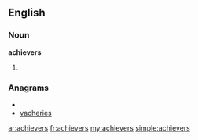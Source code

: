==English==

===Noun===
'''achievers'''

# {{plural of|[[achiever]]}}

===Anagrams===
* {{alphagram|aceehirsv}}
* [[vacheries#English|vacheries]]

[[ar:achievers]]
[[fr:achievers]]
[[my:achievers]]
[[simple:achievers]]